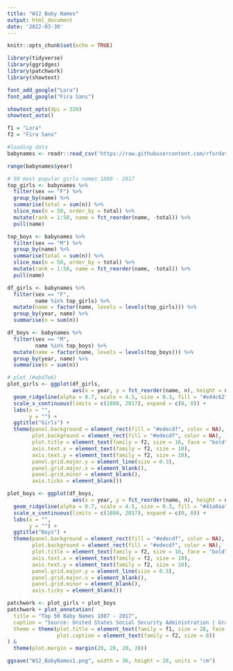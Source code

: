 ```yaml
---
title: "W12 Baby Names"
output: html_document
date: '2022-03-30'
---
```


```r
knitr::opts_chunk$set(echo = TRUE)
```

```r
library(tidyverse)
library(ggridges)
library(patchwork)
library(showtext)

font_add_google("Lora")
font_add_google("Fira Sans")

showtext_opts(dpi = 320)
showtext_auto()

f1 = "Lora"
f2 = "Fira Sans"
```


```r
#loading data
babynames <- readr::read_csv('https://raw.githubusercontent.com/rfordatascience/tidytuesday/master/data/2022/2022-03-22/babynames.csv')

range(babynames$year)

# 50 most popular girls names 1880 - 2017
top_girls <- babynames %>% 
  filter(sex == "F") %>% 
  group_by(name) %>% 
  summarise(total = sum(n)) %>% 
  slice_max(n = 50, order_by = total) %>% 
  mutate(rank = 1:50, name = fct_reorder(name, -total)) %>% 
  pull(name)

top_boys <- babynames %>% 
  filter(sex == "M") %>% 
  group_by(name) %>% 
  summarise(total = sum(n)) %>% 
  slice_max(n = 50, order_by = total) %>% 
  mutate(rank = 1:50, name = fct_reorder(name, -total)) %>% 
  pull(name)

df_girls <- babynames %>% 
  filter(sex == "F",
         name %in% top_girls) %>% 
  mutate(name = factor(name, levels = levels(top_girls))) %>% 
  group_by(year, name) %>% 
  summarise(n = sum(n))

df_boys <- babynames %>% 
  filter(sex == "M",
         name %in% top_boys) %>% 
  mutate(name = factor(name, levels = levels(top_boys))) %>% 
  group_by(year, name) %>% 
  summarise(n = sum(n))

# plot (#abd7e6)
plot_girls <- ggplot(df_girls, 
                     aes(x = year, y = fct_reorder(name, n), height = n / 50000, group = name)) +
  geom_ridgeline(alpha = 0.7, scale = 4.5, size = 0.3, fill = "#e44c62", color = "white") +
  scale_x_continuous(limits = c(1880, 2017), expand = c(0, 0)) +
  labs(x = "",
       y = "") +
  ggtitle("Girls") +
  theme(panel.background = element_rect(fill = "#edecdf", color = NA),
        plot.background = element_rect(fill = "#edecdf", color = NA),
        plot.title = element_text(family = f2, size = 16, face = "bold"),
        axis.text.x = element_text(family = f2, size = 10),
        axis.text.y = element_text(family = f2, size = 10),
        panel.grid.major.y = element_line(size = 0.3),
        panel.grid.major.x = element_blank(),
        panel.grid.minor = element_blank(),
        axis.ticks = element_blank())

plot_boys <- ggplot(df_boys, 
                     aes(x = year, y = fct_reorder(name, n), height = n / 50000, group = name)) +
  geom_ridgeline(alpha = 0.7, scale = 4.5, size = 0.3, fill = "#41a0aa", color = "white") +
  scale_x_continuous(limits = c(1880, 2017), expand = c(0, 0)) +
  labs(x = "",
       y = "") +
  ggtitle("Boys") +
  theme(panel.background = element_rect(fill = "#edecdf", color = NA),
        plot.background = element_rect(fill = "#edecdf", color = NA),
        plot.title = element_text(family = f2, size = 16, face = "bold"),
        axis.text.x = element_text(family = f2, size = 10),
        axis.text.y = element_text(family = f2, size = 10),
        panel.grid.major.y = element_line(size = 0.3),
        panel.grid.major.x = element_blank(),
        panel.grid.minor = element_blank(),
        axis.ticks = element_blank())

patchwork <- plot_girls + plot_boys
patchwork + plot_annotation(
  title = "Top 50 Baby Names 1887 - 2017",
  caption = "Source: United States Social Security Administration | Graphic: Sung Inkyung",
  theme = theme(plot.title = element_text(family = f1, size = 28, face = "bold", hjust = 0.5, margin = margin(b = 15)),
                plot.caption = element_text(family = f2, size = 8))
) &
  theme(plot.margin = margin(20, 20, 20, 20))

ggsave("W12_BabyNames1.png", width = 36, height = 28, units = "cm")

  
```


